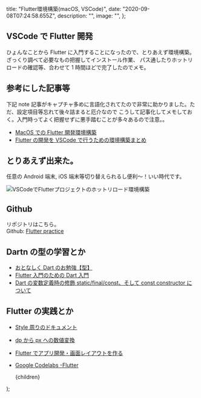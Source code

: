 
  title: "Flutter環境構築(macOS, VSCode)",
  date: "2020-09-08T07:24:58.655Z",
  description: "",
  image: "",
};

## VSCode で Flutter 開発

ひょんなことから Flutter に入門することになったので、とりあえず環境構築。ざっくり調べて必要なもの把握してインストール作業、
パス通したりホットリロードの確認等、合わせて 1 時間ほどで完了したのでメモ。

## 参考にした記事等

下記 note 記事がキャプチャ多めに言語化されてたので非常に助かりました。ただ、設定項目等忘れて後々詰まると厄介なので
こうして記事化してメモしておく。入門時ってよく把握せずに悪手踏むことが多々あるので注意。。

- [MacOS での Flutter 開発環境構築](https://note.com/hatchoutschool/n/n9846d3b90a02)
- [Flutter の開発を VSCode で行うための環境構築まとめ](https://blogenist.jp/2019/11/20/9795/)

## とりあえず出来た。

任意の Android 端末, iOS 端末等切り替えられるし便利〜！いい時代です。

<Display caption="VSCodeでFlutterプロジェクトのホットリロード環境構築">
  <img
    src="/20200908/demo.gif"
    alt="VSCodeでFlutterプロジェクトのホットリロード環境構築"
    title="VSCodeでFlutterプロジェクトのホットリロード環境構築"
  />
</Display>

## Github

リポジトリはこちら。  
Github: [Flutter practice](https://github.com/nadjaharold/practice-flutter)

## Dartn の型の学習とか

- [おとなしく Dart のお勉強【型】](https://notes.tret.jp/dart-tour-built-in-types/)
- [Flutter 入門のための Dart 入門](https://qiita.com/teradonburi/items/913fb8c311b9f2bdb1dd)
- [Dart の変数定義時の修飾 static/final/const、そして const constructor について](https://qiita.com/uehaj/items/7c07f019e05a743d1022)

## Flutter の実践とか

- [Style 周りのドキュメント](https://api.flutter.dev/flutter/painting/TextStyle-class.html)
- [dp から px への数値変換](http://black-flag.net/static/dipPx/)
- [Flutter でアプリ開発・画面レイアウトを作る](https://gaprot.jp/2020/06/29/flutterui-widget/)
- [Google Codelabs -Flutter](https://codelabs.developers.google.com/?cat=Flutter)

  <div className="mdx__body">
    <Layout meta={meta}>{children}</Layout>
  </div>
);
